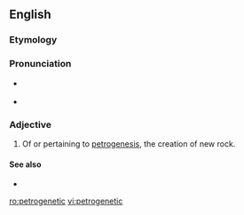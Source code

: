==English==

===Etymology===
{{prefix|petro|genetic|lang=en}}

===Pronunciation===
* {{a|US}} {{IPA|pɛtɹoʊdʒəˈnɛtɪk|lang=en}}
* {{rhymes|ɛtɪk|lang=en}}

===Adjective===
{{en-adj|-}}

# {{lb|en|geology}} Of or pertaining to [[petrogenesis]], the creation of new rock.

====See also====
* {{pedialite|petrogenesis}}

[[ro:petrogenetic]]
[[vi:petrogenetic]]